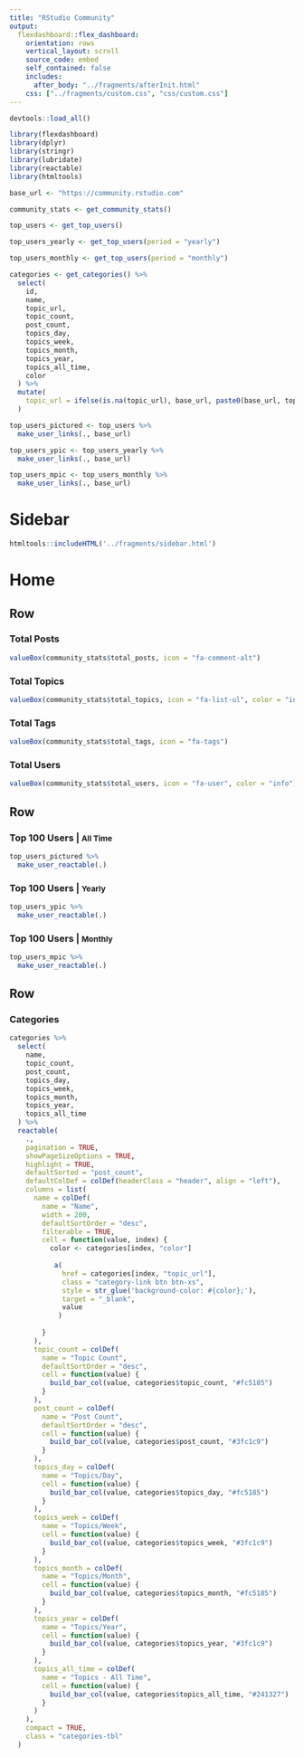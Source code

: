 ```yaml
---
title: "RStudio Community"
output: 
  flexdashboard::flex_dashboard:
    orientation: rows
    vertical_layout: scroll
    source_code: embed
    self_contained: false
    includes:
      after_body: "../fragments/afterInit.html"
    css: ["../fragments/custom.css", "css/custom.css"]
---
```


```r
devtools::load_all()
```

```r
library(flexdashboard)
library(dplyr)
library(stringr)
library(lubridate)
library(reactable)
library(htmltools)
```

```r
base_url <- "https://community.rstudio.com"

community_stats <- get_community_stats()

top_users <- get_top_users()

top_users_yearly <- get_top_users(period = "yearly")

top_users_monthly <- get_top_users(period = "monthly")

categories <- get_categories() %>%
  select(
    id,
    name,
    topic_url,
    topic_count,
    post_count,
    topics_day,
    topics_week,
    topics_month,
    topics_year,
    topics_all_time,
    color
  ) %>% 
  mutate(
    topic_url = ifelse(is.na(topic_url), base_url, paste0(base_url, topic_url))
  )
```

```r
top_users_pictured <- top_users %>%
  make_user_links(., base_url)

top_users_ypic <- top_users_yearly %>%
  make_user_links(., base_url)

top_users_mpic <- top_users_monthly %>%
  make_user_links(., base_url)
```

Sidebar {.sidebar data-width=200}
=====================================

```r
htmltools::includeHTML('../fragments/sidebar.html')
```

Home
=====================================
Row
-----------------------------------------------------------------------

### Total Posts

```r
valueBox(community_stats$total_posts, icon = "fa-comment-alt")
```

### Total Topics

```r
valueBox(community_stats$total_topics, icon = "fa-list-ul", color = "info")
```

### Total Tags

```r
valueBox(community_stats$total_tags, icon = "fa-tags")
```

### Total Users

```r
valueBox(community_stats$total_users, icon = "fa-user", color = "info")
```

Row {.tabset .tabset-fade}
-----------------------------------------------------------------------

### Top 100 Users | <small> All Time </small>

```r
top_users_pictured %>%
  make_user_reactable(.)
```

### Top 100 Users | <small> Yearly </small>

```r
top_users_ypic %>%
  make_user_reactable(.)
```

### Top 100 Users | <small> Monthly </small>

```r
top_users_mpic %>%
  make_user_reactable(.)
```

Row
-----------------------------------------------------------------------

### Categories {data-height=500}

```r
categories %>% 
  select(
    name,
    topic_count,
    post_count,
    topics_day,
    topics_week,
    topics_month,
    topics_year,
    topics_all_time
  ) %>% 
  reactable(
    .,
    pagination = TRUE,
    showPageSizeOptions = TRUE,
    highlight = TRUE,
    defaultSorted = "post_count",
    defaultColDef = colDef(headerClass = "header", align = "left"),
    columns = list(
      name = colDef(
        name = "Name",
        width = 200,
        defaultSortOrder = "desc",
        filterable = TRUE,
        cell = function(value, index) {
          color <- categories[index, "color"]
          
           a(
             href = categories[index, "topic_url"],
             class = "category-link btn btn-xs",
             style = str_glue('background-color: #{color};'),
             target = "_blank",
             value
            )
          
        }
      ),
      topic_count = colDef(
        name = "Topic Count",
        defaultSortOrder = "desc",
        cell = function(value) {
          build_bar_col(value, categories$topic_count, "#fc5185")
        }
      ),
      post_count = colDef(
        name = "Post Count",
        defaultSortOrder = "desc",
        cell = function(value) {
          build_bar_col(value, categories$post_count, "#3fc1c9")
        }
      ),
      topics_day = colDef(
        name = "Topics/Day",
        cell = function(value) {
          build_bar_col(value, categories$topics_day, "#fc5185")
        }
      ),
      topics_week = colDef(
        name = "Topics/Week",
        cell = function(value) {
          build_bar_col(value, categories$topics_week, "#3fc1c9")
        }
      ),
      topics_month = colDef(
        name = "Topics/Month",
        cell = function(value) {
          build_bar_col(value, categories$topics_month, "#fc5185")
        }
      ),
      topics_year = colDef(
        name = "Topics/Year",
        cell = function(value) {
          build_bar_col(value, categories$topics_year, "#3fc1c9")
        }
      ),
      topics_all_time = colDef(
        name = "Topics - All Time",
        cell = function(value) {
          build_bar_col(value, categories$topics_all_time, "#241327")
        }
      )
    ),
    compact = TRUE,
    class = "categories-tbl"
  )
```

